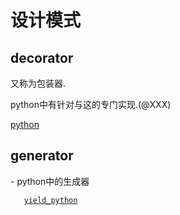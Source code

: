 = 设计模式 =
== decorator ==
又称为包装器.

python中有针对与这的专门实现.(@XXX)

[[python]]

== generator ==
- python中的生成器
    [[yield_python]]
